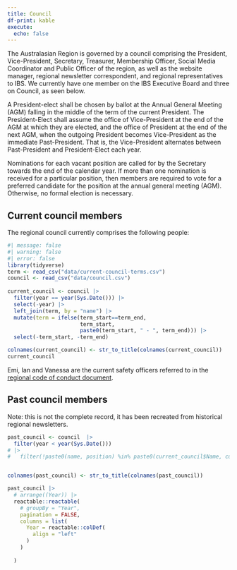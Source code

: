 ```yaml
---
title: Council
df-print: kable
execute: 
  echo: false
---
```


The Australasian Region is governed by a council comprising the President, Vice-President, Secretary, Treasurer, Membership Officer, Social Media Coordinator and Public Officer of the region, as well as the website manager, regional newsletter correspondent, and regional representatives to IBS. We currently have one member on the IBS Executive Board and three on Council, as seen below.

A President-elect shall be chosen by ballot at the Annual General Meeting (AGM) falling in the middle of the term of the current President. The President-Elect shall assume the office of Vice-President at the end of the AGM at which they are elected, and the office of President at the end of the next AGM, when the outgoing President becomes Vice-President as the immediate Past-President. That is, the Vice-President alternates between Past-President and President-Elect each year.

Nominations for each vacant position are called for by the Secretary towards the end of the calendar year. If more than one nomination is received for a particular position, then members are required to vote for a preferred candidate for the position at the annual general meeting (AGM). Otherwise, no formal election is necessary.

## Current council members

The regional council currently comprises the following people:

```r
#| message: false
#| warning: false
#| error: false
library(tidyverse)
term <- read_csv("data/current-council-terms.csv")
council <- read_csv("data/council.csv") 
  
current_council <- council |> 
  filter(year == year(Sys.Date())) |> 
  select(-year) |> 
  left_join(term, by = "name") |> 
  mutate(term = ifelse(term_start==term_end,
                       term_start,
                       paste0(term_start, " - ", term_end))) |> 
  select(-term_start, -term_end)

colnames(current_council) <- str_to_title(colnames(current_council))
current_council
```

Emi, Ian and Vanessa are the current safety officers referred to in the [regional code of conduct document](docs/IBS-AR-Code-of-Conduct.pdf).

## Past council members

Note: this is not the complete record, it has been recreated from historical regional newsletters.

```r
past_council <- council  |> 
  filter(year < year(Sys.Date()))
# |>
#   filter(!paste0(name, position) %in% paste0(current_council$Name, current_council$Position))


colnames(past_council) <- str_to_title(colnames(past_council))

past_council |> 
  # arrange((Year)) |> 
  reactable::reactable(
    # groupBy = "Year",
    pagination = FALSE, 
    columns = list(
      Year = reactable::colDef(
        align = "left"
      )
    )
    
  )
```


